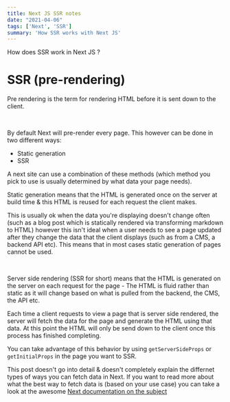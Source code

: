 ```yaml
---
title: Next JS SSR notes
date: "2021-04-06"
tags: ['Next', 'SSR']
summary: 'How SSR works with Next JS'
---
```


How does SSR work in Next JS ? 

# SSR (pre-rendering)

Pre rendering is the term for rendering HTML before it is sent down to the client. 

<br /> 

By default Next will pre-render every page. This however can be done in two different ways: 

* Static generation 
* SSR 


A next site can use a combination of these methods (which method you pick to use is usually determined by what data your page needs). 

Static generation means that the HTML is generated once on the server at build time & this HTML is reused for each request the client makes. 

This is usually ok when the data you're displaying doesn't change often (such as a blog post which is statically rendered via transforming markdown to HTML) however this isn't ideal when a user needs to see a page updated after they change the data that the client displays (such as from a CMS, a backend API etc). This means that in most cases static generation of pages cannot be used.

<br /> 

Server side rendering (SSR for short) means that the HTML is generated on the server on each request for the page - The HTML is fluid rather than static as it will change based on what is pulled from the backend, the CMS, the API etc. 

Each time a client requests to view a page that is server side rendered, the server will fetch the data for the page and generate the HTML using that data. At this point the HTML will only be send down to the client once this process has finished completing. 

You can take advantage of this behavior by using ```getServerSideProps``` or ```getInitialProps``` in the page you want to SSR.

This post doesn't go into detail & doesn't completely explain the differnet types of ways you can fetch data in Next. If you want to read more about what the best way to fetch data is (based on your use case) you can take a look at the awesome <a href='https://nextjs.org/docs/basic-features/data-fetching' target='_blank' referrer='no-referrer'>Next documentation on the subject </a> 